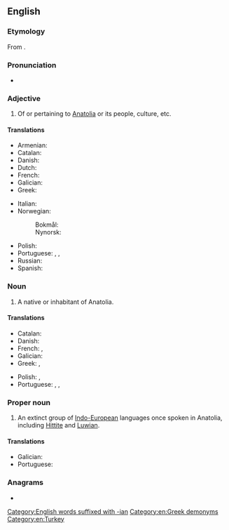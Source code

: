 ==English==
{{wikipedia}}

===Etymology===
From {{suffix|en|Anatolia|n}}.

===Pronunciation===
* {{a|UK}} {{IPA|en|/anəˈtəʊlɪən/}}

===Adjective===
{{en-adj|-}}

# Of or pertaining to [[Anatolia]] or its people, culture, etc.

====Translations====
{{trans-top|of or pertaining to Anatolia or its people, culture, etc.}}
* Armenian: {{t|hy|անատոլիական|sc=Armn}}
* Catalan: {{t|ca|anatòlic}}
* Danish: {{t|da|anatolisk}}
* Dutch: {{t|nl|Anatolisch}}
* French: {{t+|fr|anatolien}}
* Galician: {{t+|gl|anatolio}}
* Greek: {{t+|el|ανατολίτικος}}
{{trans-mid}}
* Italian: {{t+|it|anatolico}}
* Norwegian:
*: Bokmål: {{t|nb|anatolisk}}
*: Nynorsk: {{t|nn|anatolisk}}
* Polish: {{t+|pl|anatolijski}}
* Portuguese: {{t+|pt|anatólio}}, {{t+|pt|anatólico}}, {{t+|pt|anatoliano}}
* Russian: {{t+|ru|анатоли́йски́й}}
* Spanish: {{t+|es|anatolio}}
{{trans-bottom}}

===Noun===
{{en-noun}}

# A native or inhabitant of Anatolia.

====Translations====
{{trans-top|native or inhabitant of Anatolia}}
* Catalan: {{t|ca|anatòlic|m}}
* Danish: {{t|da|anatolier|c}}
* French: {{t+|fr|anatolien|m}}, {{t+|fr|anatolienne|f}}
* Galician: {{t+|gl|anatolio}}
* Greek: {{t+|el|Ανατολίτης|m}}, {{t+|el|Ανατολίτισσα|f}}
{{trans-mid}}
* Polish: {{t+|pl|Anatolijczyk|m}}, {{t+|pl|Anatolijka|f}}
* Portuguese: {{t+|pt|anatólio|m}}, {{t+|pt|anatólico|m}}, {{t+|pt|anatoliano|m}}
{{trans-bottom}}

===Proper noun===
{{en-proper noun}}

# An extinct group of [[Indo-European]] languages once spoken in Anatolia, including [[Hittite]] and [[Luwian]].

====Translations====
{{trans-top|group of languages}}
* Galician: {{t|gl|anatólico}}
* Portuguese: {{t+|pt|anatólico|m}}
{{trans-mid}}
{{trans-bottom}}

===Anagrams===
* {{anagrams|en|a=aaailnnot|anational}}

[[Category:English words suffixed with -ian]]
[[Category:en:Greek demonyms]]
[[Category:en:Turkey]]